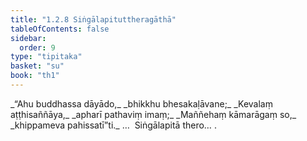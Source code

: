 ```yaml
---
title: "1.2.8 Siṅgālapituttheragāthā"
tableOfContents: false
sidebar:
  order: 9
type: "tipitaka"
basket: "su"
book: "th1"
---
```



<DynamicBreadcrumb />

<Division number="18" book="th1" bookNo="19" page="224">

<Paragraph number="42" type="verses" book="th1">
_“Ahu buddhassa dāyādo,_  
_bhikkhu bhesakaḷāvane;_  
_Kevalaṃ aṭṭhisaññāya,_  
_apharī pathaviṃ imaṃ;_  
_Maññehaṃ kāmarāgaṃ so,_  
_khippameva pahissatī”ti._  


</Paragraph>
</Division>

<Paragraph number="43" type="center" book="th1">
…  Siṅgālapitā thero… .
</Paragraph>